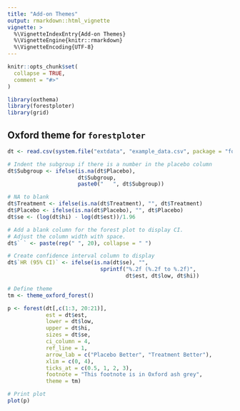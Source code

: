 ```yaml
---
title: "Add-on Themes"
output: rmarkdown::html_vignette
vignette: >
  %\VignetteIndexEntry{Add-on Themes}
  %\VignetteEngine{knitr::rmarkdown}
  %\VignetteEncoding{UTF-8}
---
```


```r
knitr::opts_chunk$set(
  collapse = TRUE,
  comment = "#>"
)
```

```r
library(oxthema)
library(forestploter)
library(grid)
```

## Oxford theme for `forestploter`

```r
dt <- read.csv(system.file("extdata", "example_data.csv", package = "forestploter"))

# Indent the subgroup if there is a number in the placebo column
dt$Subgroup <- ifelse(is.na(dt$Placebo), 
                      dt$Subgroup,
                      paste0("   ", dt$Subgroup))

# NA to blank
dt$Treatment <- ifelse(is.na(dt$Treatment), "", dt$Treatment)
dt$Placebo <- ifelse(is.na(dt$Placebo), "", dt$Placebo)
dt$se <- (log(dt$hi) - log(dt$est))/1.96

# Add a blank column for the forest plot to display CI.
# Adjust the column width with space. 
dt$` ` <- paste(rep(" ", 20), collapse = " ")

# Create confidence interval column to display
dt$`HR (95% CI)` <- ifelse(is.na(dt$se), "",
                             sprintf("%.2f (%.2f to %.2f)",
                                     dt$est, dt$low, dt$hi))
```

```r
# Define theme
tm <- theme_oxford_forest()

p <- forest(dt[,c(1:3, 20:21)],
            est = dt$est,
            lower = dt$low, 
            upper = dt$hi,
            sizes = dt$se,
            ci_column = 4,
            ref_line = 1,
            arrow_lab = c("Placebo Better", "Treatment Better"),
            xlim = c(0, 4),
            ticks_at = c(0.5, 1, 2, 3),
            footnote = "This footnote is in Oxford ash grey",
            theme = tm)

# Print plot
plot(p)
```

